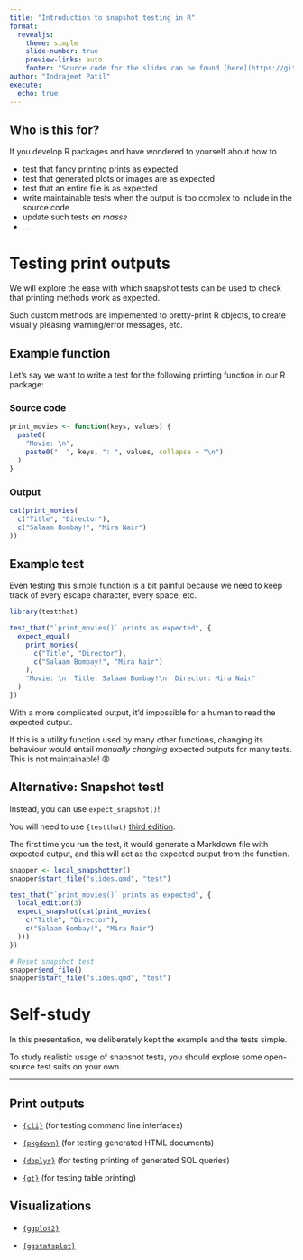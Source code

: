 ```yaml
---
title: "Introduction to snapshot testing in R"
format:
  revealjs: 
    theme: simple
    slide-number: true
    preview-links: auto
    footer: "Source code for the slides can be found [here](https://github.com/IndrajeetPatil/intro-to-snapshot-testing)."
author: "Indrajeet Patil"
execute:
  echo: true
---
```


## Who is this for?

If you develop R packages and have wondered to yourself about how to 

::: incremental

- test that fancy printing prints as expected
- test that generated plots or images are as expected
- test that an entire file is as expected
- write maintainable tests when the output is too complex to include in the source code
- update such tests *en masse* 
- ...

::: 

<!-- ::: footer -->
<!-- Photo by Roman Mager on [Unsplash](https://unsplash.com/photos/5mZ_M06Fc9g) -->
<!-- ::: -->


# Testing print outputs

We will explore the ease with which snapshot tests can be used to check that printing methods work as expected.

Such custom methods are implemented to pretty-print R objects, to create visually pleasing warning/error messages, etc.

## Example function

Let's say we want to write a test for the following printing function in our R package:

::: panel-tabset

### Source code

```r
print_movies <- function(keys, values) {
  paste0(
    "Movie: \n",
    paste0("  ", keys, ": ", values, collapse = "\n")
  )
}
```

### Output

```r
cat(print_movies(
  c("Title", "Director"),
  c("Salaam Bombay!", "Mira Nair")
))
```

:::

## Example test {.smaller}

Even testing this simple function is a bit painful because we need to keep track of every escape character, every space, etc. 

```r
library(testthat)

test_that("`print_movies()` prints as expected", {
  expect_equal(
    print_movies(
      c("Title", "Director"),
      c("Salaam Bombay!", "Mira Nair")
    ),
    "Movie: \n  Title: Salaam Bombay!\n  Director: Mira Nair"
  )
})
```

With a more complicated output, it'd impossible for a human to read the expected output.

:::{.callout-important}

If this is a utility function used by many other functions, changing its behaviour would entail *manually changing* expected outputs for many tests.
This is not maintainable! 😩

:::

## Alternative: Snapshot test! {.smaller}

Instead, you can use `expect_snapshot()`!

:::{.callout-note}
You will need to use `{testthat}` [third edition](https://testthat.r-lib.org/articles/third-edition.html).
:::

The first time you run the test, it would generate a Markdown file with expected output, and this will act as the expected output from the function.

```r
snapper <- local_snapshotter()
snapper$start_file("slides.qmd", "test")
```

```r
test_that("`print_movies()` prints as expected", {
  local_edition(3)
  expect_snapshot(cat(print_movies(
    c("Title", "Director"),
    c("Salaam Bombay!", "Mira Nair")
  )))
})
```

```r
# Reset snapshot test
snapper$end_file()
snapper$start_file("slides.qmd", "test")
```

# Self-study 

In this presentation, we deliberately kept the example and the tests simple. 

To study realistic usage of snapshot tests, you should explore some open-source test suits on your own. 

---

## Print outputs {.smaller}

- [`{cli}`](https://github.com/r-lib/cli/tree/main/tests/testthat) (for testing command line interfaces)

- [`{pkgdown}`](https://github.com/r-lib/pkgdown/tree/main/tests/testthat) (for testing generated HTML documents)

- [`{dbplyr}`](https://github.com/tidyverse/dbplyr/tree/main/tests/testthat) (for testing printing of generated SQL queries)

- [`{gt}`](https://github.com/rstudio/gt/tree/master/tests/testthat) (for testing table printing)

## Visualizations {.smaller}

- [`{ggplot2}`](https://github.com/tidyverse/ggplot2/tree/main/tests/testthat)

- [`{ggstatsplot}`](https://github.com/IndrajeetPatil/ggstatsplot/tree/main/tests/testthat)
